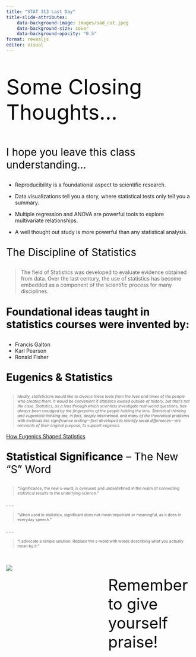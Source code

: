 ```yaml
---
title: "STAT 313 Last Day"
title-slide-attributes:
    data-background-image: images/sad_cat.jpeg
    data-background-size: cover
    data-background-opacity: "0.5"
format: revealjs
editor: visual
---
```


##  {background-color="#abdbe3"}

::: {style="font-size: 4em; color: #000000;"}
Some Closing Thoughts...
:::

## 

::: {style="font-size: 2em; color: #000000;"}
I hope you leave this class understanding...
:::

-   Reproducibility is a foundational aspect to scientific research.

-   Data visualizations tell you a story, where statistical tests only tell you a summary.

-   Multiple regression and ANOVA are powerful tools to explore multivariate relationships.

-   A well thought out study is more powerful than any statistical analysis.

## 

::: {style="font-size: 2em; color: #000000;"}
The Discipline of Statistics
:::

> The field of Statistics was developed to evaluate evidence obtained from data. Over the last century, the use of statistics has become embedded as a component of the scientific process for many disciplines.

## 

::: {style="font-size: 2em; color: #000000;"}
**Foundational ideas taught in statistics courses were invented by:**
:::

-   Francis Galton
-   Karl Pearson
-   Ronald Fisher

## 

::: {style="font-size: 2em; color: #000000;"}
**Eugenics & Statistics**
:::

::: {style="font-size: 0.75em;"}
> *Ideally, statisticians would like to divorce these tools from the lives and times of the people who created them. It would be convenient if statistics existed outside of history, but that's not the case. Statistics, as a lens through which scientists investigate real-world questions, has always been smudged by the fingerprints of the people holding the lens. Statistical thinking and eugenicist thinking are, in fact, deeply intertwined, and many of the theoretical problems with methods like significance testing---first developed to identify racial differences---are remnants of their original purpose, to support eugenics.*
:::

[How Eugenics Shaped Statistics](https://nautil.us/issue/92/frontiers/how-eugenics-shaped-statistics)

## 

::: {style="font-size: 2em; color: #000000;"}
**Statistical Significance** -- The New "S" Word
:::

::: {style="font-size: 0.75em;"}
> "Significance, the new s-word, is overused and underdefined in the realm of connecting statistical results to the underlying science."
:::

. . .

::: {style="font-size: 0.75em;"}
> "When used in statistics, significant does not mean important or meaningful, as it does in everyday speech."
:::

. . .

::: {style="font-size: 0.75em;"}
> "I advocate a simple solution: Replace the s-word with words describing what you actually mean by it."
:::

## 

::: columns
::: {.column width="40%"}
![](images/happy-cat.webp)
:::

::: {.column width="5%"}
:::

::: {.column width="45%"}
::: {style="font-size: 3em; color: #000000;"}
Remember to give yourself praise!
:::
:::
:::
